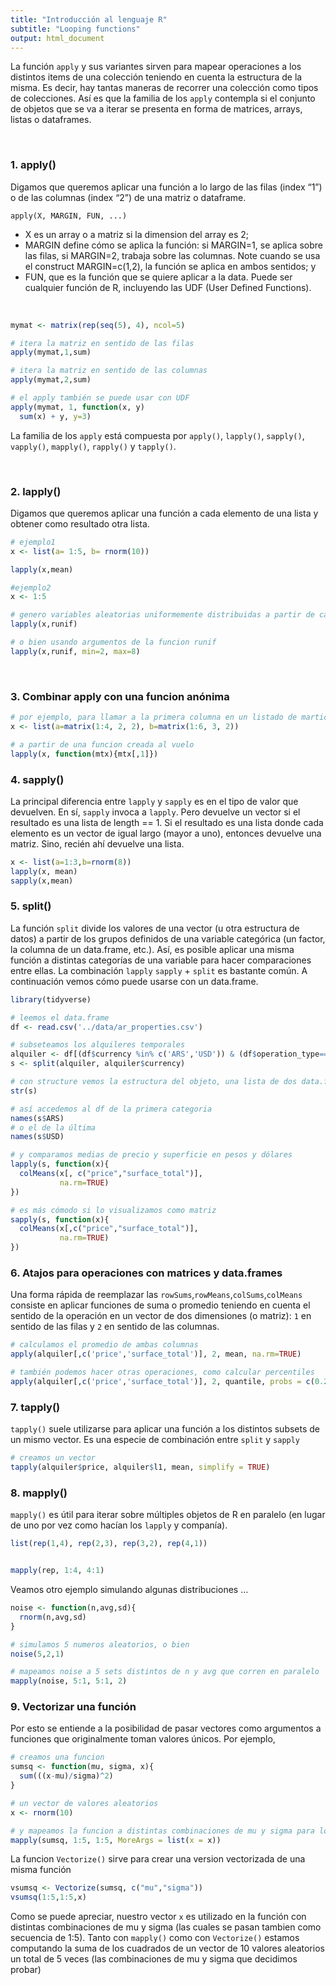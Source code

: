 ```yaml
---
title: "Introducción al lenguaje R"
subtitle: "Looping functions"
output: html_document
---
```


La función `apply` y sus variantes sirven para mapear operaciones a los distintos items de una colección teniendo en cuenta la estructura de la misma. Es decir, hay tantas maneras de recorrer una colección como tipos de colecciones. Así es que la familia de los `apply` contempla si el conjunto de objetos que se va a iterar se presenta en forma de matrices, arrays, listas o dataframes. 

<br>

### 1. apply()
Digamos que queremos aplicar una función a lo largo de las filas (index “1”) o de las columnas (index “2”) de una matriz o dataframe. 

`apply(X, MARGIN, FUN, ...)`

* X es un array o a matriz si la dimension del array es 2;
* MARGIN define cómo se aplica la función: si MARGIN=1, se aplica sobre las filas, si MARGIN=2, trabaja sobre las columnas. Note cuando se usa el construct MARGIN=c(1,2), la función se aplica en ambos sentidos; y
* FUN, que es la función que se quiere aplicar a la data. Puede ser cualquier función de R, incluyendo las UDF (User Defined Functions).

<br>

```r
mymat <- matrix(rep(seq(5), 4), ncol=5)

# itera la matriz en sentido de las filas
apply(mymat,1,sum)

# itera la matriz en sentido de las columnas
apply(mymat,2,sum)

# el apply también se puede usar con UDF
apply(mymat, 1, function(x, y)
  sum(x) + y, y=3)

```

La familia de los `apply` está compuesta por `apply()`, `lapply()`, `sapply()`, `vapply()`, `mapply()`, `rapply()` y `tapply()`.

<br>

### 2. lapply()

Digamos que queremos aplicar una función a cada elemento de una lista y obtener como resultado otra lista.

```r
# ejemplo1
x <- list(a= 1:5, b= rnorm(10))

lapply(x,mean)

#ejemplo2
x <- 1:5

# genero variables aleatorias uniformemente distribuidas a partir de cada input
lapply(x,runif)

# o bien usando argumentos de la funcion runif
lapply(x,runif, min=2, max=8)
```
<br>

### 3. Combinar apply con una funcion anónima
```r
# por ejemplo, para llamar a la primera columna en un listado de martices
x <- list(a=matrix(1:4, 2, 2), b=matrix(1:6, 3, 2))

# a partir de una funcion creada al vuelo
lapply(x, function(mtx){mtx[,1]})

```
### 4. sapply()

La principal diferencia entre `lapply` y `sapply` es en el tipo de valor que devuelven. En sí, `sapply` invoca a `lapply`. Pero devuelve un vector si el resultado es una lista de length == 1. Si el resultado es una lista donde cada elemento es un vector de igual largo (mayor a uno), entonces devuelve una matriz. Sino, recién ahí devuelve una lista.

```r

x <- list(a=1:3,b=rnorm(8))
lapply(x, mean)
sapply(x,mean)

```
### 5. split()

La función `split` divide los valores de una vector (u otra estructura de datos) a partir de los grupos definidos de una variable categórica (un factor, la columna de un data.frame, etc.). Así, es posible aplicar una misma función a distintas categorías de una variable para hacer comparaciones entre ellas.
La combinación `lapply` `sapply` + `split` es bastante común. A continuación vemos cómo puede usarse con un data.frame.

```r
library(tidyverse)

# leemos el data.frame
df <- read.csv('../data/ar_properties.csv')

# subseteamos los alquileres temporales
alquiler <- df[(df$currency %in% c('ARS','USD')) & (df$operation_type=='Alquiler temporal'),]
s <- split(alquiler, alquiler$currency)

# con structure vemos la estructura del objeto, una lista de dos data.frames
str(s)

# así accedemos al df de la primera categoria
names(s$ARS)
# o el de la última
names(s$USD)

# y comparamos medias de precio y superficie en pesos y dólares
lapply(s, function(x){
  colMeans(x[, c("price","surface_total")],
           na.rm=TRUE)
})

# es más cómodo si lo visualizamos como matriz
sapply(s, function(x){
  colMeans(x[,c("price","surface_total")],
           na.rm=TRUE)
})
```

### 6. Atajos para operaciones con matrices y data.frames

Una forma rápida de reemplazar las `rowSums`,`rowMeans`,`colSums`,`colMeans` consiste en aplicar funciones de suma o promedio teniendo en cuenta el sentido de la operación en un vector de dos dimensiones (o matriz): `1` en sentido de las filas y `2` en sentido de las columnas.

```r
# calculamos el promedio de ambas columnas
apply(alquiler[,c('price','surface_total')], 2, mean, na.rm=TRUE)

# también podemos hacer otras operaciones, como calcular percentiles
apply(alquiler[,c('price','surface_total')], 2, quantile, probs = c(0.25,0.75), na.rm=TRUE )
```

### 7. tapply()

`tapply()` suele utilizarse para aplicar una función a los distintos subsets de un mismo vector. Es una especie de combinación entre `split` y `sapply`

```r
# creamos un vector
tapply(alquiler$price, alquiler$l1, mean, simplify = TRUE)
```

### 8. mapply()

`mapply()` es útil para iterar sobre múltiples objetos de R en paralelo (en lugar de uno por vez como hacían los `lapply` y companía).
```r

list(rep(1,4), rep(2,3), rep(3,2), rep(4,1))


mapply(rep, 1:4, 4:1)
```
Veamos otro ejemplo simulando algunas distribuciones ...
```r

noise <- function(n,avg,sd){
  rnorm(n,avg,sd)
}

# simulamos 5 numeros aleatorios, o bien
noise(5,2,1)

# mapeamos noise a 5 sets distintos de n y avg que corren en paralelo
mapply(noise, 5:1, 5:1, 2)
```

### 9. Vectorizar una función

Por esto se entiende a la posibilidad de pasar vectores como argumentos a funciones que originalmente toman valores únicos. Por ejemplo,
```r

# creamos una funcion
sumsq <- function(mu, sigma, x){
  sum(((x-mu)/sigma)^2)
}

# un vector de valores aleatorios
x <- rnorm(10)

# y mapeamos la funcion a distintas combinaciones de mu y sigma para los valores de x
mapply(sumsq, 1:5, 1:5, MoreArgs = list(x = x))
```

La funcion `Vectorize()` sirve para crear una version vectorizada de una misma función
```r
vsumsq <- Vectorize(sumsq, c("mu","sigma"))
vsumsq(1:5,1:5,x)
```

Como se puede apreciar, nuestro vector `x` es utilizado en la función con distintas combinaciones de mu y sigma (las cuales se pasan tambien como secuencia de 1:5). Tanto con `mapply()` como con `Vectorize()` estamos computando la suma de los cuadrados de un vector de 10 valores aleatorios un total de 5 veces (las combinaciones de mu y sigma que decidimos probar)
